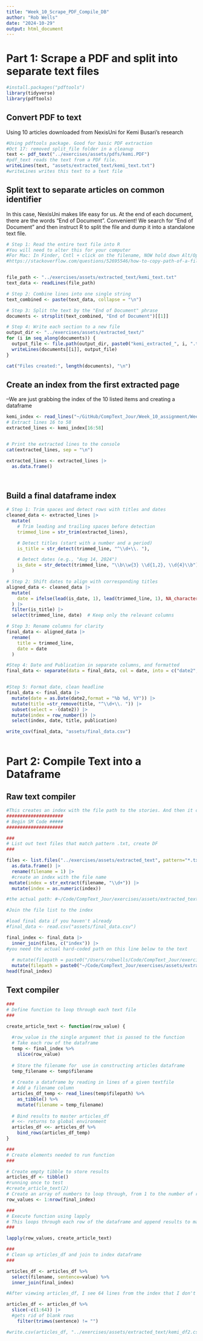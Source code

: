 ```yaml
---
title: "Week_10_Scrape_PDF_Compile_DB"
author: "Rob Wells"
date: "2024-10-29"
output: html_document
---
```

# Part 1: Scrape a PDF and split into separate text files

```r
#install.packages("pdftools")
library(tidyverse)
library(pdftools)
```

## Convert PDF to text

Using 10 articles downloaded from NexisUni for Kemi Busari's research
```r
#Using pdftools package. Good for basic PDF extraction
#Oct 17: removed split_file folder in a cleanup
text <- pdf_text("../exercises/assets/pdfs/kemi.PDF")
#pdf_text reads the text from a PDF file.
writeLines(text, "assets/extracted_text/kemi_text.txt")
#writeLines writes this text to a text file
```


## Split text to separate articles on common identifier

In this case, NexisUni makes life easy for us. At the end of each document, there are the words "End of Document". Convenient! We search for "End of Document" and then instruct R to split the file and dump it into a standalone text file.
```r
# Step 1: Read the entire text file into R
#You will need to alter this for your computer
#For Mac: In Finder, Cntl + click on the filename, NOW hold down Alt/Option, and an item to copy file path will appear as Copy "Filename" as Pathname 
#https://stackoverflow.com/questions/52695546/how-to-copy-path-of-a-file-in-mac-os


file_path <- "../exercises/assets/extracted_text/kemi_text.txt"
text_data <- readLines(file_path)

# Step 2: Combine lines into one single string
text_combined <- paste(text_data, collapse = "\n")

# Step 3: Split the text by the "End of Document" phrase
documents <- strsplit(text_combined, "End of Document")[[1]]

# Step 4: Write each section to a new file
output_dir <- "../exercises/assets/extracted_text/"
for (i in seq_along(documents)) {
  output_file <- file.path(output_dir, paste0("kemi_extracted_", i, ".txt"))
  writeLines(documents[[i]], output_file)
}

cat("Files created:", length(documents), "\n")
```

## Create an index from the first extracted page
--We are just grabbing the index of the 10 listed items and creating a dataframe
```r
kemi_index <- read_lines("~/GitHub/CompText_Jour/Week_10_assignment/Week _10_extracted")
# Extract lines 16 to 58
extracted_lines <- kemi_index[16:58]


# Print the extracted lines to the console
cat(extracted_lines, sep = "\n")

extracted_lines <- extracted_lines |> 
  as.data.frame() 




```

## Build a final dataframe index

```r
# Step 1: Trim spaces and detect rows with titles and dates
cleaned_data <- extracted_lines |>
  mutate(
    # Trim leading and trailing spaces before detection
    trimmed_line = str_trim(extracted_lines),  

    # Detect titles (start with a number and a period)
    is_title = str_detect(trimmed_line, "^\\d+\\. "),  

    # Detect dates (e.g., "Aug 14, 2024")
    is_date = str_detect(trimmed_line, "\\b\\w{3} \\d{1,2}, \\d{4}\\b")
  )

# Step 2: Shift dates to align with corresponding titles
aligned_data <- cleaned_data |>
  mutate(
    date = ifelse(lead(is_date, 1), lead(trimmed_line, 1), NA_character_)  # Shift date to title's row
  ) |>
  filter(is_title) |>
  select(trimmed_line, date)  # Keep only the relevant columns

# Step 3: Rename columns for clarity
final_data <- aligned_data |>
  rename(
    title = trimmed_line,
    date = date
  )

#Step 4: Date and Publication in separate columns, and formatted
final_data <- separate(data = final_data, col = date, into = c("date2", "publication"), sep = "  ", extra = "merge", fill = "right")


#Step 5: Format date, clean headline
final_data <- final_data |> 
  mutate(date = as.Date(date2,format = "%b %d, %Y")) |> 
  mutate(title =str_remove(title, "^\\d+\\. ")) |> 
  subset(select = -(date2)) |> 
  mutate(index = row_number()) |> 
  select(index, date, title, publication)

write_csv(final_data, "assets/final_data.csv")
  
```

# Part 2: Compile Text into a Dataframe

## Raw text compiler 
```r
#This creates an index with the file path to the stories. And then it compiles the stories into a dataframe
#####################
# Begin SM Code #####
#####################

###
# List out text files that match pattern .txt, create DF
###

files <- list.files("../exercises/assets/extracted_text", pattern="*.txt") %>% 
  as.data.frame() |> 
  rename(filename = 1) |> 
  #create an index with the file name
 mutate(index = str_extract(filename, "\\d+")) |> 
  mutate(index = as.numeric(index))

#the actual path: #~/Code/CompText_Jour/exercises/assets/extracted_text

#Join the file list to the index

#load final data if you haven't already
#final_data <- read.csv("assets/final_data.csv")

final_index <- final_data |> 
  inner_join(files, c("index")) |> 
#you need the actual hard-coded path on this line below to the text
  
  # mutate(filepath = paste0("/Users/robwells/Code/CompText_Jour/exercises/assets/extracted_text/", filename))
  mutate(filepath = paste0("~/Code/CompText_Jour/exercises/assets/extracted_text/", filename))
head(final_index)
```

## Text compiler
```r
###
# Define function to loop through each text file 
###

create_article_text <- function(row_value) {
  
  #row_value is the single argument that is passed to the function
  # Take each row of the dataframe
  temp <- final_index %>%
    slice(row_value)
  
  # Store the filename for  use in constructing articles dataframe
  temp_filename <- temp$filename
  
  # Create a dataframe by reading in lines of a given textfile
  # Add a filename column 
  articles_df_temp <- read_lines(temp$filepath) %>%
    as_tibble() %>%
    mutate(filename = temp_filename)
  
  # Bind results to master articles_df
  # <<- returns to global environment
  articles_df <<- articles_df %>%
    bind_rows(articles_df_temp)
}

###
# Create elements needed to run function
###

# Create empty tibble to store results
articles_df <- tibble()
#running once to test
#create_article_text(2) 
# Create an array of numbers to loop through, from 1 to the number of rows in our index dataframe 
row_values <- 1:nrow(final_index)

###
# Execute function using lapply
# This loops through each row of the dataframe and append results to master file
###

lapply(row_values, create_article_text)

###
# Clean up articles_df and join to index dataframe
###

articles_df <- articles_df %>%
  select(filename, sentence=value) %>%
  inner_join(final_index)

#After viewing articles_df, I see 64 lines from the index that I don't need. Cutting them 

articles_df <- articles_df %>%
  slice(-c(1:64)) |> 
  #gets rid of blank rows
    filter(trimws(sentence) != "") 

#write.csv(articles_df, "../exercises/assets/extracted_text/kemi_df2.csv")

```
